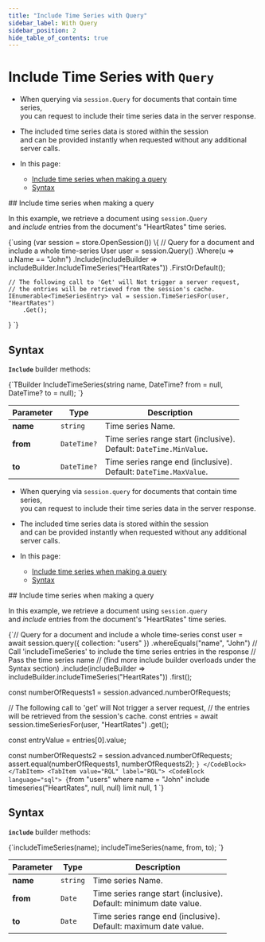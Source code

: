 ---
title: "Include Time Series with Query"
sidebar_label: With Query
sidebar_position: 2
hide_table_of_contents: true
---




# Include Time Series with&nbsp;`Query`
<LanguageSwitcher supportedLanguages={supportedLanguages} />
<LanguageContent language="csharp">

<Admonition type="note" title="Note">

* When querying via `session.Query` for documents that contain time series,  
  you can request to include their time series data in the server response.

* The included time series data is stored within the session   
  and can be provided instantly when requested without any additional server calls.

* In this page:  
   * [Include time series when making a query](../../../../../document-extensions/timeseries/client-api/session/include/with-session-query.mdx#include-time-series-when-making-a-query)
   * [Syntax](../../../../../document-extensions/timeseries/client-api/session/include/with-session-query.mdx#syntax)

</Admonition>
## Include time series when making a query

In this example, we retrieve a document using `session.Query`  
and _include_ entries from the document's "HeartRates" time series.

<TabItem value="timeseries_region_Query-Document-And-Include-TimeSeries" label="timeseries_region_Query-Document-And-Include-TimeSeries">
<CodeBlock language="csharp">
{`using (var session = store.OpenSession())
\{
    // Query for a document and include a whole time-series
    User user = session.Query<User>()
        .Where(u => u.Name == "John")
        .Include(includeBuilder => includeBuilder.IncludeTimeSeries("HeartRates"))
        .FirstOrDefault();

    // The following call to 'Get' will Not trigger a server request,  
    // the entries will be retrieved from the session's cache.  
    IEnumerable<TimeSeriesEntry> val = session.TimeSeriesFor(user, "HeartRates")
        .Get();
\}
`}
</CodeBlock>
</TabItem>



## Syntax

**`Include`** builder methods:

<TabItem value="IncludeTimeSeries-definition" label="IncludeTimeSeries-definition">
<CodeBlock language="csharp">
{`TBuilder IncludeTimeSeries(string name, DateTime? from = null, DateTime? to = null);
`}
</CodeBlock>
</TabItem>

| Parameter | Type        | Description                                                           |
|-----------|-------------|-----------------------------------------------------------------------|
| **name**  | `string`    | Time series Name.                                                     |
| **from**  | `DateTime?` | Time series range start (inclusive).<br/>Default: `DateTime.MinValue`. |
| **to**    | `DateTime?` | Time series range end (inclusive).<br/>Default: `DateTime.MaxValue`.   |




</LanguageContent>
<LanguageContent language="nodejs">

<Admonition type="note" title="Note">

* When querying via `session.query` for documents that contain time series,  
  you can request to include their time series data in the server response.

* The included time series data is stored within the session   
  and can be provided instantly when requested without any additional server calls.

* In this page:  
   * [Include time series when making a query](../../../../../document-extensions/timeseries/client-api/session/include/with-session-query.mdx#include-time-series-when-making-a-query)
   * [Syntax](../../../../../document-extensions/timeseries/client-api/session/include/with-session-query.mdx#syntax)

</Admonition>
## Include time series when making a query

In this example, we retrieve a document using `session.query`  
and _include_ entries from the document's "HeartRates" time series.

<Tabs groupId='languageSyntax'>
<TabItem value="Query" label="Query">
<CodeBlock language="js">
{`// Query for a document and include a whole time-series
const user = await session.query({ collection: "users" })
    .whereEquals("name", "John")
     // Call 'includeTimeSeries' to include the time series entries in the response
     // Pass the time series name
     // (find more include builder overloads under the Syntax section)
    .include(includeBuilder => includeBuilder.includeTimeSeries("HeartRates"))
    .first();

const numberOfRequests1 = session.advanced.numberOfRequests;

// The following call to 'get' will Not trigger a server request,
// the entries will be retrieved from the session's cache.
const entries = await session.timeSeriesFor(user, "HeartRates")
    .get();

const entryValue = entries[0].value;

const numberOfRequests2 = session.advanced.numberOfRequests;
assert.equal(numberOfRequests1, numberOfRequests2);
`}
</CodeBlock>
</TabItem>
<TabItem value="RQL" label="RQL">
<CodeBlock language="sql">
{`from "users"
where name = "John" 
include timeseries("HeartRates", null, null)
limit null, 1
`}
</CodeBlock>
</TabItem>
</Tabs>



## Syntax

**`include`** builder methods:

<TabItem value="syntax" label="syntax">
<CodeBlock language="js">
{`includeTimeSeries(name);
includeTimeSeries(name, from, to);
`}
</CodeBlock>
</TabItem>

| Parameter | Type     | Description                                                          |
|-----------|----------|----------------------------------------------------------------------|
| **name**  | `string` | Time series Name.                                                    |
| **from**  | `Date`   | Time series range start (inclusive).<br/>Default: minimum date value. |
| **to**    | `Date`   | Time series range end (inclusive).<br/>Default: maximum date value.   |




</LanguageContent>

<!---
### Client API
- [Time Series API Overview](../../../../../document-extensions/timeseries/client-api/overview)

### Studio Articles
- [Studio Time Series Management](../../../../../studio/database/document-extensions/time-series)

### Querying and Indexing
- [Time Series Querying](../../../../../document-extensions/timeseries/querying/overview-and-syntax)
- [Time Series Indexing](../../../../../document-extensions/timeseries/indexing)

### Policies
- [Time Series Rollup and Retention](../../../../../document-extensions/timeseries/rollup-and-retention)


-->